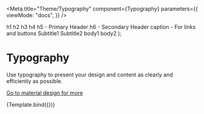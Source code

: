 
<Meta
  title="Theme/Typography"
  component={Typography}
  parameters={{
    viewMode: "docs",
  }}
/>

  <Box>
    <Typography variant="h1">h1</Typography>
    <Typography variant="h2">h2</Typography>
    <Typography variant="h3">h3</Typography>
    <Typography variant="h4">h4</Typography>
    <Typography variant="h5">h5 - Primary Header</Typography>
    <Typography variant="h6">h6 - Secondary Header</Typography>
    <Typography variant="caption">caption - For links and buttons</Typography>
    <Typography variant="subtitle1">Subtitle1</Typography>
    <Typography variant="subtitle2">Subtitle2</Typography>
    <Typography variant="body1">body1</Typography>
    <Typography variant="body2">body2</Typography>
  </Box>
);

# Typography

Use typography to present your design and content as clearly and efficiently as possible.

[Go to material design for more](https://material.io/design/typography/the-type-system.html)

<Canvas>
  <Story name="Typography" args={{}}>
    {Template.bind({})}
  </Story>
</Canvas>
